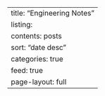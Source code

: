 ---
title: "Engineering Notes"
listing:
  contents: posts
  sort: "date desc"
  categories: true
  feed: true
page-layout: full
---